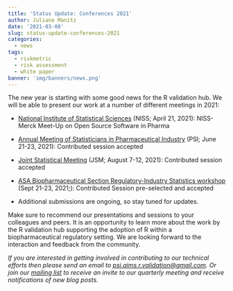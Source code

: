 ---
title: 'Status Update: Conferences 2021'
author: Juliane Manitz
date: '2021-03-08'
slug: status-update-conferences-2021
categories:
  - news
tags:
  - riskmetric
  - risk assessment
  - white paper
banner: 'img/banners/news.png'
---

The new year is starting with some good news for the R validation hub. We will be able to present our work at a number of different meetings in 2021:

* [National Institute of Statistical Sciences](https://www.niss.org/events/niss-merck-meet-open-source-software-pharma) (NISS; April 21, 2021): NISS-Merck Meet-Up on Open Source Software in Pharma

* [Annual Meeting of Statisticians in Pharmaceutical Industry](https://psiweb.org/conferences/about-the-conference) (PSI; June 21-23, 2021): Contributed session accepted

* [Joint Statistical Meeting](https://ww2.amstat.org/meetings/jsm/2021/) (JSM; August 7-12, 2021): Contributed session accepted

* [ASA Biopharmaceutical Section Regulatory-Industry Statistics workshop](https://ww2.amstat.org/meetings/biop/2021/) (Sept 21-23, 2021;): Contributed Session pre-selected and accepted

* Additional submissions are ongoing, so stay tuned for updates.  

Make sure to recommend our presentations and sessions to your colleagues and peers. 
It is an opportunity to learn more about the work by the R validation hub supporting the adoption of R within a biopharmaceutical regulatory setting. We are looking forward to the interaction and feedback from the community. 





*If you are interested in getting involved in contributing to our technical efforts then please send an email to [psi.aims.r.validation@gmail.com](mailto:psi.aims.r.validation@gmail.com).  Or join our [mailing list](https://lists.r-consortium.org/g/RConsortium-Validation-Hub) to receive an invite to our quarterly meeting and receive notifications of new blog posts.*
